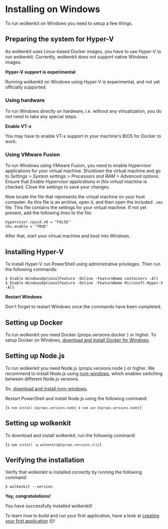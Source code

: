 
# Installing on Windows

To run wolkenkit on Windows you need to setup a few things.

## Preparing the system for Hyper-V

As wolkenkit uses Linux-based Docker images, you have to use Hyper-V to run wolkenkit. Currently, wolkenkit does not support native Windows images.

<Hint type='warning'>

  **Hyper-V support is experimental**

  Running wolkenkit on Windows using Hyper-V is experimental, and not yet officially supported.

</Hint>

### Using hardware

To run Windows directly on hardware, i.e. without any virtualization, you do not need to take any special steps.

<Hint type='warning'>

  **Enable VT-x**

  You may have to enable VT-x support in your machine's BIOS for Docker to work.

</Hint>

### Using VMware Fusion

To run Windows using VMware Fusion, you need to enable Hypervisor applications for your virtual machine. Shutdown the virtual machine and go to *Settings > System settings > Processors and RAM > Advanced options*. Ensure that *Enable Hypervisor applications in this virtual machine* is checked. Close the settings to save your changes.

Now locate the file that represents the virtual machine on your host computer. As this file is an archive, open it, and then open the included `.vmx` file. This file contains the settings for your virtual machine. If not yet present, add the following lines to the file:

```
hypervisor.cpuid.v0 = "FALSE"
vhv.enable = "TRUE"
```

After that, start your virtual machine and boot into Windows.

## Installing Hyper-V

To install Hyper-V run PowerShell using administrative privileges. Then run the following commands:

```shell
$ Enable-WindowsOptionalFeature -Online -FeatureName containers -All
$ Enable-WindowsOptionalFeature -Online -FeatureName Microsoft-Hyper-V -All
```

<Hint type='warning'>

  **Restart Windows**

  Don't forget to restart Windows once the commands have been completed.

</Hint>

## Setting up Docker

<p>
  To run wolkenkit you need Docker {props.versions.docker } or higher. To setup Docker on Windows, <a href='https://docs.docker.com/docker-for-windows/install/'>download and install Docker for Windows</a>.
</p>

## Setting up Node.js

<p>
  To run wolkenkit you need Node.js {props.versions.node } or higher. We recommend to install Node.js using <a href='https://github.com/coreybutler/nvm-windows'>nvm-windows</a>, which enables switching between different Node.js versions.
</p>

So, [download and install nvm-windows](https://github.com/coreybutler/nvm-windows#installation--upgrades).

Restart PowerShell and install Node.js using the following command:

<Code language='shell'>{`
  $ nvm install ${props.versions.node}
  $ nvm use ${props.versions.node}
`}</Code>

## Setting up wolkenkit

To download and install wolkenkit, run the following command:

<Code language='shell'>{`
  $ npm install -g wolkenkit@${props.versions.cli}
`}</Code>


## Verifying the installation

Verify that wolkenkit is installed correctly by running the following command:

```shell
$ wolkenkit --version
```

<Hint type='congrats'>

  **Yay, congratulations!**

  You have successfully installed wolkenkit!

</Hint>

To learn how to build and run your first application, have a look at [creating your first application](../../creating-your-first-application/setting-the-objective/) 😊!
